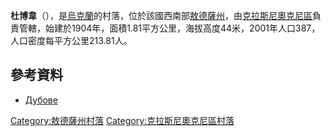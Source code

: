 {{coord|47|26|17|N|29|16|39|E|scale:30000|display=title}}

'''杜博韋'''（{{lang-uk|Дубове}}），是[[烏克蘭|烏克蘭]]的村落，位於該國西南部[[敖德薩州|敖德薩州]]，由[[克拉斯尼奧克尼區|克拉斯尼奧克尼區]]負責管轄，始建於1904年，面積1.81平方公里，海拔高度44米，2001年人口387，人口密度每平方公里213.81人。

==參考資料==
* [http://w1.c1.rada.gov.ua/pls/z7502/A005?rdat1=10.02.2012&rf7571=24465 Дубове]{{dead link|date=2018年3月 |bot=InternetArchiveBot |fix-attempted=yes }}

{{DEFAULTSORT:Дубове}}
[[Category:敖德薩州村落|Category:敖德薩州村落]]
[[Category:克拉斯尼奧克尼區村落|Category:克拉斯尼奧克尼區村落]]


{{Odessa-geo-stub}}